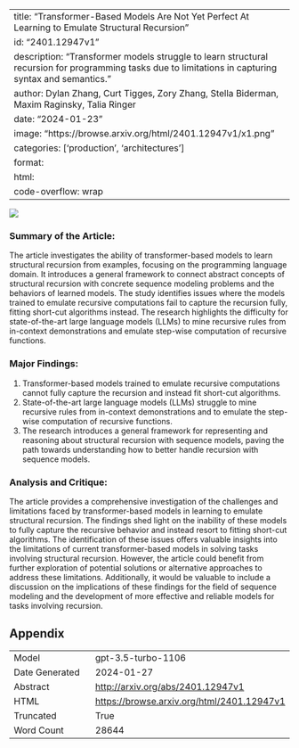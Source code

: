 
---
title: "Transformer-Based Models Are Not Yet Perfect At Learning to Emulate Structural Recursion"
id: "2401.12947v1"
description: "Transformer models struggle to learn structural recursion for programming tasks due to limitations in capturing syntax and semantics."
author: Dylan Zhang, Curt Tigges, Zory Zhang, Stella Biderman, Maxim Raginsky, Talia Ringer
date: "2024-01-23"
image: "https://browse.arxiv.org/html/2401.12947v1/x1.png"
categories: ['production', 'architectures']
format:
  html:
    code-overflow: wrap
---

![](https://browse.arxiv.org/html/2401.12947v1/x1.png)

### Summary of the Article:

The article investigates the ability of transformer-based models to learn structural recursion from examples, focusing on the programming language domain. It introduces a general framework to connect abstract concepts of structural recursion with concrete sequence modeling problems and the behaviors of learned models. The study identifies issues where the models trained to emulate recursive computations fail to capture the recursion fully, fitting short-cut algorithms instead. The research highlights the difficulty for state-of-the-art large language models (LLMs) to mine recursive rules from in-context demonstrations and emulate step-wise computation of recursive functions.

### Major Findings:
1. Transformer-based models trained to emulate recursive computations cannot fully capture the recursion and instead fit short-cut algorithms.
2. State-of-the-art large language models (LLMs) struggle to mine recursive rules from in-context demonstrations and to emulate the step-wise computation of recursive functions. 
3. The research introduces a general framework for representing and reasoning about structural recursion with sequence models, paving the path towards understanding how to better handle recursion with sequence models.

### Analysis and Critique:
The article provides a comprehensive investigation of the challenges and limitations faced by transformer-based models in learning to emulate structural recursion. The findings shed light on the inability of these models to fully capture the recursive behavior and instead resort to fitting short-cut algorithms. The identification of these issues offers valuable insights into the limitations of current transformer-based models in solving tasks involving structural recursion. However, the article could benefit from further exploration of potential solutions or alternative approaches to address these limitations. Additionally, it would be valuable to include a discussion on the implications of these findings for the field of sequence modeling and the development of more effective and reliable models for tasks involving recursion.

## Appendix

|          |          |
|----------|----------|
| Model     | gpt-3.5-turbo-1106       |
| Date Generated     | 2024-01-27       |
| Abstract | [http://arxiv.org/abs/2401.12947v1](http://arxiv.org/abs/2401.12947v1)        |
| HTML     | [https://browse.arxiv.org/html/2401.12947v1](https://browse.arxiv.org/html/2401.12947v1)       |
| Truncated       | True       |
| Word Count       | 28644       |